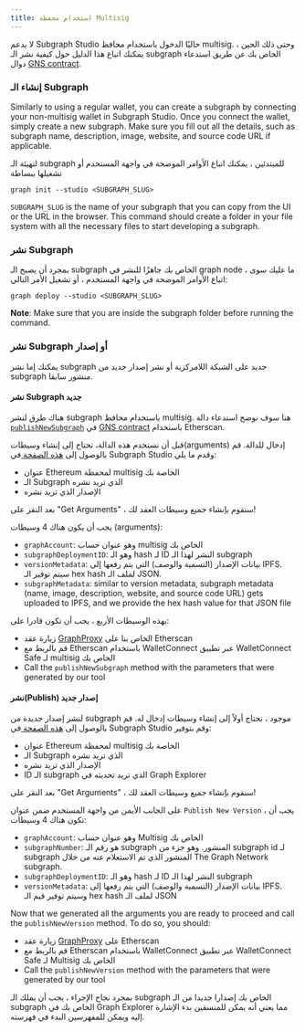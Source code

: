 ```yaml
---
title: استخدام محفظة Multisig
---
```


لا يدعم Subgraph Studio حاليًا الدخول باستخدام محافظ multisig. وحتى ذلك الحين ، يمكنك اتباع هذا الدليل حول كيفية نشر الـ subgraph الخاص بك عن طريق استدعاء دوال [GNS contract](https://github.com/graphprotocol/contracts/blob/dev/contracts/discovery/GNS.sol).

### إنشاء الـ Subgraph

Similarly to using a regular wallet, you can create a subgraph by connecting your non-multisig wallet in Subgraph Studio. Once you connect the wallet, simply create a new subgraph. Make sure you fill out all the details, such as subgraph name, description, image, website, and source code URL if applicable.

لتهيئة الـ subgraph للمبتدئين ، يمكنك اتباع الأوامر الموضحة في واجهة المستخدم أو تشغيلها ببساطة

```
graph init --studio <SUBGRAPH_SLUG>
```

`SUBGRAPH_SLUG` is the name of your subgraph that you can copy from the UI or the URL in the browser. This command should create a folder in your file system with all the necessary files to start developing a subgraph.

### نشر Subgraph

بمجرد أن يصبح الـ subgraph الخاص بك جاهزًا للنشر في graph node ، ما عليك سوى اتباع الأوامر الموضحة في واجهة المستخدم ، أو تشغيل الأمر التالي:

```
graph deploy --studio <SUBGRAPH_SLUG>
```

**Note**: Make sure that you are inside the subgraph folder before running the command.

### نشر Subgraph أو إصدار

يمكنك إما نشر subgraph جديد على الشبكة اللامركزية أو نشر إصدار جديد من subgraph منشور سابقا.

#### نشر Subgraph جديد

هناك طرق لنشر subgraph باستخدام محافظ multisig. هنا سوف نوضح استدعاء دالة [`publishNewSubgraph`](https://github.com/graphprotocol/contracts/blob/dev/contracts/discovery/GNS.sol#L231) في [GNS contract](https://etherscan.io/address/0xaDcA0dd4729c8BA3aCf3E99F3A9f471EF37b6825) باستخدام Etherscan.

قبل أن نستخدم هذه الدالة، نحتاج إلى إنشاء وسيطات(arguments) إدخال للدالة. قم بالوصول إلى [ هذه الصفحة ](https://thegraph.com/studio/multisig) في Subgraph Studio وقدم ما يلي:

- عنوان Ethereum لمحفظة multisig الخاصة بك
- الـ Subgraph الذي تريد نشره
- الإصدار الذي تريد نشره

بعد النقر على "Get Arguments" ، سنقوم بإنشاء جميع وسيطات العقد لك!

يجب أن يكون هناك 4 وسيطات (arguments):

- `graphAccount`: وهو عنوان حساب multisig الخاص بك
- `subgraphDeploymentID`: وهو الـ hash لـ ID النشر لهذا الـ subgraph
- `versionMetadata`: بيانات الإصدار (التسمية والوصف) التي يتم رفعها إلى IPFS. سيتم توفير الـ hex hash لملف الـ JSON.
- `subgraphMetadata`: similar to version metadata, subgraph metadata (name, image, description, website, and source code URL) gets uploaded to IPFS, and we provide the hex hash value for that JSON file

بهذه الوسيطات الأربع ، يجب أن تكون قادرا على:

- زيارة عقد [GraphProxy](https://etherscan.io/address/0xaDcA0dd4729c8BA3aCf3E99F3A9f471EF37b6825#writeProxyContract) الخاص بنا على Etherscan
- قم بالربط مع Etherscan باستخدام WalletConnect عبر تطبيق WalletConnect Safe لـ multisig الخاص بك
- Call the `publishNewSubgraph` method with the parameters that were generated by our tool

#### نشر(Publish) إصدار جديد

لنشر إصدار جديدة من subgraph موجود ، نحتاج أولاً إلى إنشاء وسيطات إدخال له. قم بالوصول إلى [ هذه الصفحة ](https://thegraph.com/studio/multisig) في Subgraph Studio وقم بتوفير:

- عنوان Ethereum لمحفظة multisig الخاصة بك
- الـ Subgraph الذي تريد نشره
- الإصدار الذي تريد نشره
- ID الـ subgraph الذي تريد تحديثه في Graph Explorer

بعد النقر على "Get Arguments" ، سنقوم بإنشاء جميع وسيطات العقد لك!

على الجانب الأيمن من واجهة المستخدم ضمن عنوان `Publish New Version` ، يجب أن تكون هناك 4 وسيطات:

- `graphAccount`: وهو عنوان حساب Multisig الخاص بك
- `subgraphNumber`: هو رقم الـ subgraph المنشور. وهو جزء من subgraph id لـ subgraph المنشور الذي تم الاستعلام عنه من خلال The Graph Network subgraph.
- `subgraphDeploymentID`: وهو الـ hash لـ ID النشر لهذا الـ subgraph
- `versionMetadata`: بيانات الإصدار (التسمية والوصف) التي يتم رفعها إلى IPFS. وسيتم توفير قيم الـ hex hash لملف الـ JSON

Now that we generated all the arguments you are ready to proceed and call the `publishNewVersion` method. To do so, you should:

- زيارة عقد [GraphProxy](https://etherscan.io/address/0xaDcA0dd4729c8BA3aCf3E99F3A9f471EF37b6825#writeProxyContract) على Etherscan
- قم بالربط مع Etherscan باستخدام WalletConnect عبر تطبيق WalletConnect Safe لـ Multisig الخاص بك
- Call the `publishNewVersion` method with the parameters that were generated by our tool

بمجرد نجاح الإجراء ، يجب أن يملك الـ subgraph الخاص بك إصدارا جديدا من الـ subgraph الخاص بك في Graph Explorer مما يعني أنه يمكن للمنسقين بدء الإشارة إليه ويمكن للمفهرسين البدء في فهرسته.
